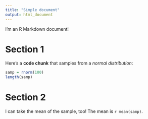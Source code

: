 ```yaml
---
title: "Simple document"
output: html_document
---
```


I'm an R Markdown document!

# Section 1

Here's a **code chunk** that samples from a *normal distribution*:

```r
samp = rnorm(100)
length(samp)
```

# Section 2

I can take the mean of the sample, too! The mean is `r mean(samp)`.

